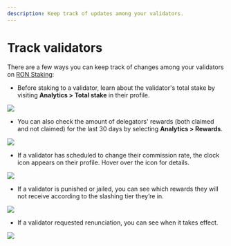 ```yaml
---
description: Keep track of updates among your validators.
---
```



# Track validators
There are a few ways you can keep track of changes among your
validators on [RON Staking](https://app.roninchain.com/staking):

* Before staking to a validator, learn about the validator's total stake
by visiting **Analytics > Total stake** in their profile.
<img src={validatorDetails} width={1440} />

* You can also check the amount of delegators' rewards (both claimed and
not claimed) for the last 30 days by selecting **Analytics > Rewards**.
<img src={rewardStats} width={1440} />

* If a validator has scheduled to change their commission rate,
the clock icon appears on their profile. Hover over the icon for details.
<img src={commissionChange} width={1440} />

* If a validator is punished or jailed, you can see which rewards
they will not receive according to the slashing tier they’re in.
<img src={slashedValidator} width={1440} />

* If a validator requested renunciation, you can see when it takes effect.
<img src={renouncedValidator} width={1440} />
